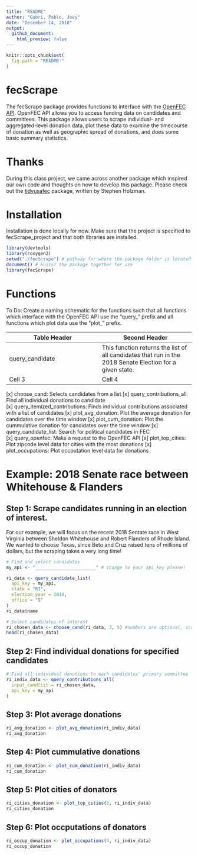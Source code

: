 ```yaml
---
title: "README"
author: "Gabri, Pablo, Joey"
date: "December 14, 2018"
output: 
  github_document:
    html_preview: false
---
```


```r
knitr::opts_chunk$set(
  fig.path = "README-"
)
```

# fecScrape

The fecScrape package provides functions to interface with the [OpenFEC API](https://api.open.fec.gov/developers/). OpenFEC API allows you to access funding data on candidates and committees. This package allows users to scrape individual- and aggregated-level donation data, plot these data to examine the timecourse of donation as well as geographic spread of donations, and does some basic summary statistics. 

# Thanks

During this class project, we came across another package which inspired our own code and thoughts on how to develop this package. Please check out the [tidyusafec](https://github.com/stephenholzman/tidyusafec) package, written by Stephen Holzman. 

# Installation 

Installation is done locally for now. Make sure that the project is specified to fecScrape_project and that both libraries are installed. 

```r
library(devtools)
library(roxygen2)
setwd("./fecScrape") # pathway for where the package folder is located
document() # knits? the package together for use
library(fecScrape)
```

# Functions

To Do: Create a naming schematic for the functions such that all functions which interface with the OpenFEC API use the "query_" prefix and all functions which plot data use the "plot_" prefix. 

Table Header | Second Header
------------- | -------------
query_candidate | This function returns the list of all candidates that run in the 2018 Senate Election for a given state.  
Cell 3 | Cell 4 




  [x] choose_cand: Selects candidates from a list
  [x] query_contributions_all: Find all individual donations to candidate  
  [x] query_itemized_contributions: Finds individual contributions associated with a list of candidates
  [x] plot_avg_donation: Plot the average donation for candidates over the time window
  [x] plot_cum_donation: Plot the cummulative donation for candidates over the time window
  [x] query_candidate_list: Search for political candidates in FEC  
  [x] query_openfec: Make a request to the OpenFEC API
  [x] plot_top_cities: Plot zipcode level data for cities with the most donations
  [x] plot_occupations: Plot occputation level data for donations

# Example: 2018 Senate race between Whitehouse & Flanders

## Step 1: Scrape candidates running in an election of interest. 

For our example, we will focus on the recent 2018 Sentate race in West Virginia between Sheldon Whitehouse and Robert Flanders of Rhode Island. We wanted to choose Texas, since Beto and Cruz raised tens of millions of dollars, but the scraping takes a very long time!

```r
# Find and select candidates
my_api <- "_______________________" # change to your api_key please!

ri_data <- query_candidate_list(
  api_key = my_api, 
  state = "RI", 
  election_year = 2018, 
  office = "S"
)
ri_data$name

# Select candidates of interest
ri_chosen_data <- choose_cand(ri_data, 3, 5) #numbers are optional, script will prompt for them, 3 specifies Flanders, #5 specifies Whitehouse
head(ri_chosen_data)

```

## Step 2: Find individual donations for specified candidates

```r
# Find all individual donations to each candidates' primary committee
ri_indiv_data <- query_contributions_all(
  input_candlist = ri_chosen_data, 
  api_key = my_api
)
```

## Step 3: Plot average donations
```r
ri_avg_donation <- plot_avg_donation(ri_indiv_data)
ri_avg_donation
```

## Step 4: Plot cummulative donations
```r
ri_cum_donation <- plot_cum_donation(ri_indiv_data)
ri_cum_donation
```

## Step 5: Plot cities of donators 
```r
ri_cities_donation <- plot_top_cities(3, ri_indiv_data)
ri_cities_donation
```

## Step 6: Plot occputations of donators 
```r
ri_occup_donation <- plot_occupations(4, ri_indiv_data)
ri_occup_donation
```